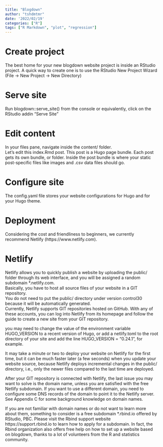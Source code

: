 ```yaml
---
title: "Blogdown"
author: "tshdmtmr"
date: '2022/02/19'
categories: ["R"]
tags: ["R Markdown", "plot", "regression"]
---
```



# Create project
The best home for your new blogdown website project is inside an RStudio project. A quick way to create one is to use the RStudio New Project Wizard (File -> New Project -> New Directory) 


# Serve site
Run blogdown::serve_site() from the console or equivalently, click on the RStudio addin “Serve Site”

#  Edit content
In your files pane, navigate inside the content/ folder.  
Let’s edit this index.Rmd post. This post is a Hugo page bundle. Each post gets its own bundle, or folder. Inside the post bundle is where your static post-specific files like images and .csv data files should go.

# Configure site
The config.yaml file stores your website configurations for Hugo and for your Hugo theme. 

# Deployment
Considering the cost and friendliness to beginners, we currently recommend Netlify (https://www.netlify.com). 

# Netlify 
Netlify allows you to quickly publish a website by uploading the public/ folder through its web interface, and you will be assigned a random subdomain *.netlify.com.  
Basically, you have to host all source files of your website in a GIT repository.  
You do not need to put the public/ directory under version control30 because it will be automatically generated.  
Currently, Netlify supports GIT repositories hosted on GitHub. With any of these accounts, you can log into Netlify from its homepage and follow the guide to create a new site from your GIT repository.  

you may need to change the value of the environment variable HUGO_VERSION to a recent version of Hugo, or add a netlify.toml to the root directory of your site and add the line HUGO_VERSION = "0.24.1", for example.

It may take a minute or two to deploy your website on Netlify for the first time, but it can be much faster later (a few seconds) when you update your website source, because Netlify deploys incremental changes in the public/ directory, i.e., only the newer files compared to the last time are deployed.  


After your GIT repository is connected with Netlify, the last issue you may want to solve is the domain name, unless you are satisfied with the free Netlify subdomain. If you want to use a different domain, you need to configure some DNS records of the domain to point it to the Netlify server. See Appendix C for some background knowledge on domain names.  


If you are not familiar with domain names or do not want to learn more about them, something to consider is a free subdomain *.rbind.io offered by RStudio, PBC. Please visit the Rbind support website https://support.rbind.io to learn how to apply for a subdomain. In fact, the Rbind organization also offers free help on how to set up a website based on blogdown, thanks to a lot of volunteers from the R and statistics community.  





